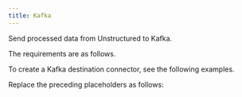 ```yaml
---
title: Kafka
---
```



<FirstTimeAPIDestinationConnector />

Send processed data from Unstructured to Kafka.

The requirements are as follows.


<KafkaPrerequisites />

To create a Kafka destination connector, see the following examples.


<CodeGroup>
    <KafkaSDK />
    <KafkaAPIRESTCreate />
</CodeGroup>

Replace the preceding placeholders as follows:


<KafkaAPIPlaceholders />

